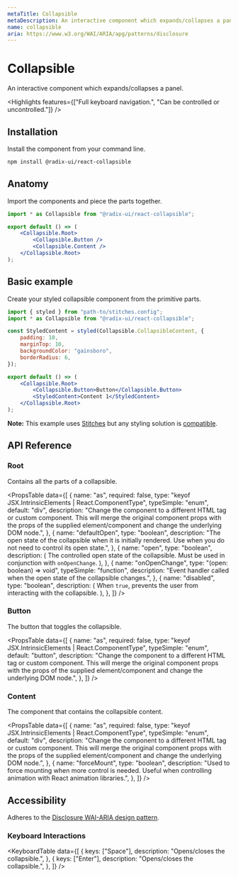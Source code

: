 ```yaml
---
metaTitle: Collapsible
metaDescription: An interactive component which expands/collapses a panel.
name: collapsible
aria: https://www.w3.org/WAI/ARIA/apg/patterns/disclosure
---
```


# Collapsible

<Description>
	An interactive component which expands/collapses a panel.
</Description>

<Highlights
	features={["Full keyboard navigation.", "Can be controlled or uncontrolled."]}
/>

## Installation

Install the component from your command line.

```bash
npm install @radix-ui/react-collapsible
```

## Anatomy

Import the components and piece the parts together.

```jsx
import * as Collapsible from "@radix-ui/react-collapsible";

export default () => (
	<Collapsible.Root>
		<Collapsible.Button />
		<Collapsible.Content />
	</Collapsible.Root>
);
```

## Basic example

Create your styled collapsible component from the primitive parts.

```jsx
import { styled } from "path-to/stitches.config";
import * as Collapsible from "@radix-ui/react-collapsible";

const StyledContent = styled(Collapsible.CollapsibleContent, {
	padding: 10,
	marginTop: 10,
	backgroundColor: "gainsboro",
	borderRadius: 6,
});

export default () => (
	<Collapsible.Root>
		<Collapsible.Button>Button</Collapsible.Button>
		<StyledContent>Content 1</StyledContent>
	</Collapsible.Root>
);
```

<Note>

**Note:** This example uses [Stitches](https://stitches.dev) but any styling solution is [compatible](/primitives/docs/guides/styling).

</Note>

## API Reference

### Root

Contains all the parts of a collapsible.

<PropsTable
	data={[
		{
			name: "as",
			required: false,
			type: "keyof JSX.IntrinsicElements | React.ComponentType<any>",
			typeSimple: "enum",
			default: "div",
			description:
				"Change the component to a different HTML tag or custom component. This will merge the original component props with the props of the supplied element/component and change the underlying DOM node.",
		},
		{
			name: "defaultOpen",
			type: "boolean",
			description:
				"The open state of the collapsible when it is initially rendered. Use when you do not need to control its open state.",
		},
		{
			name: "open",
			type: "boolean",
			description: (
				<span>
					The controlled open state of the collapsible. Must be used in
					conjunction with <Code>onOpenChange</Code>.
				</span>
			),
		},
		{
			name: "onOpenChange",
			type: "(open: boolean) => void",
			typeSimple: "function",
			description:
				"Event handler called when the open state of the collapsible changes.",
		},
		{
			name: "disabled",
			type: "boolean",
			description: (
				<span>
					When <Code>true</Code>, prevents the user from interacting with the
					collapsible.
				</span>
			),
		},
	]}
/>

### Button

The button that toggles the collapsible.

<PropsTable
	data={[
		{
			name: "as",
			required: false,
			type: "keyof JSX.IntrinsicElements | React.ComponentType<any>",
			typeSimple: "enum",
			default: "button",
			description:
				"Change the component to a different HTML tag or custom component. This will merge the original component props with the props of the supplied element/component and change the underlying DOM node.",
		},
	]}
/>

### Content

The component that contains the collapsible content.

<PropsTable
	data={[
		{
			name: "as",
			required: false,
			type: "keyof JSX.IntrinsicElements | React.ComponentType<any>",
			typeSimple: "enum",
			default: "div",
			description:
				"Change the component to a different HTML tag or custom component. This will merge the original component props with the props of the supplied element/component and change the underlying DOM node.",
		},
		{
			name: "forceMount",
			type: "boolean",
			description:
				"Used to force mounting when more control is needed. Useful when controlling animation with React animation libraries.",
		},
	]}
/>

## Accessibility

Adheres to the [Disclosure WAI-ARIA design pattern](https://www.w3.org/WAI/ARIA/apg/patterns/disclosure).

### Keyboard Interactions

<KeyboardTable
	data={[
		{
			keys: ["Space"],
			description: "Opens/closes the collapsible.",
		},
		{
			keys: ["Enter"],
			description: "Opens/closes the collapsible.",
		},
	]}
/>
